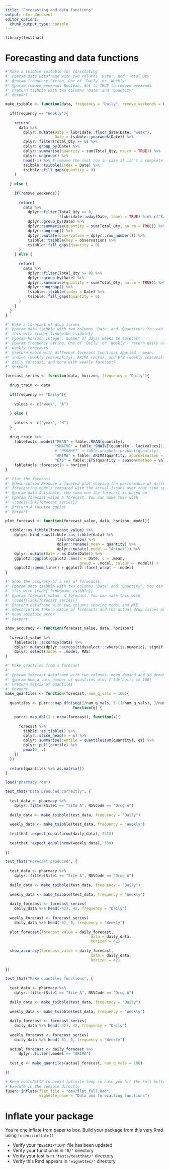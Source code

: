 ```yaml
---
title: "Forecasting and data functions"
output: html_document
editor_options: 
  chunk_output_type: console
---
```


<!-- Run this 'development' chunk -->
<!-- Store every call to library() that you need to explore your functions -->

```r
library(testthat)
```

# Forecasting and data functions

<!--
Create a chunk for the core of the function

- The chunk needs to be named `function` at least
- It contains the code of a documented function
- The chunk can also be named `function-my_median` to make it easily
findable in your Rmd
- Let the `@examples` part empty, and use the next `examples` chunk instead

After inflating the template

-  This function code will be added in a new file in the "R/" directory
-->

```r

#'Make a tsibble suitable for forecsating
#' @param data Dataframe with two columns 'Date', and 'Total_Qty'
#' @param frequency String. One of 'Daily' or 'Weekly'
#' @param remove_weekends Boolean. Set to TRUE to remove weekends
#' @return tsibble with two columns 'Date' and 'quantity'
#' @export

make_tsibble <- function(data, frequency = "Daily", remove_weekends = FALSE){
  
  if(frequency == "Weekly"){
    
    return(
      data %>% 
        dplyr::mutate(Date = lubridate::floor_date(Date, "week"),
                      Date = tsibble::yearweek(Date)) %>% 
        dplyr::filter(Total_Qty >= 0) %>% 
        dplyr::group_by(Date) %>%
        dplyr::summarise(quantity = sum(Total_Qty, na.rm = TRUE)) %>% 
        dplyr::ungroup() %>% 
        head(-1) %>% # remove the last row in case it isn't a complete week
        tsibble::tsibble(index = Date) %>% 
        tsibble::fill_gaps(quantity = 0)
    )
    
  } else {
    
    if(remove_weekends){
      
      return(
        data %>%
          dplyr::filter(Total_Qty >= 0,
                        !lubridate::wday(Date, label = TRUE) %in% c("Sat", "Sun")) %>% 
          dplyr::group_by(Date) %>%
          dplyr::summarise(quantity = sum(Total_Qty, na.rm = TRUE)) %>% 
          dplyr::ungroup() %>% 
          dplyr::mutate(observation = dplyr::row_number()) %>% 
          tsibble::tsibble(key = observation) %>% 
          tsibble::fill_gaps(quantity = 0)
      )
    } else {
      
      return(
        data %>%
          dplyr::filter(Total_Qty >= 0) %>% 
          dplyr::group_by(Date) %>%
          dplyr::summarise(quantity = sum(Total_Qty, na.rm = TRUE)) %>% 
          dplyr::ungroup() %>% 
          tsibble::tsibble(index = Date) %>% 
          tsibble::fill_gaps(quantity = 0)
      )
    }
  }
}

#' Make a forecast of drug issues
#' @param data tsibble with two columns 'Date' and 'Quantity'. You can make 
#' this with \code{\link{make_tsibble}}
#' @param horizon integer. number of days/ weeks to forecast
#' @param frequency String. One of 'Daily' or 'Weekly'- return daily or 
#' weekly forecasts
#' @return mable with different forecast functions applied - mean, 
#' snaive (weekly seasonality), ARIMA (auto), and ETS (weekly seasonality for 
#' daily forecast, and none with weekly forecast)
#' @export

forecast_series <- function(data, horizon, frequency = "Daily"){
  
  drug_train <- data
  
  if(frequency == "Daily"){
    
    values <- c("week", "A")
    
  } else {
    
    values <- c("year", "N")
  }
  
  drug_train %>% 
    fabletools::model("MEAN" = fable::MEAN(quantity),
                      "SNAIVE" = fable::SNAIVE(quantity ~ lag(values[1])), 
                      # "PROPHET" = fable.prophet::prophet(quantity),
                      "ARIMA" = fable::ARIMA(quantity, approximation = FALSE),
                      "ETS" = fable::ETS(quantity ~ season(method = values[2]))) %>%
    fabletools::forecast(h = horizon)
}

#' Plot the forecast
#' @description Produce a faceted plot showing the performance of different 
#' forecasting models compared with the actual issues over that time span
#' @param data A tsibble, the same one the forecast is based on
#' @param forecast_value A forecast. You can make this with 
#' \code{\link{forecast_series}}
#' @return A faceted ggplot
#' @export

plot_forecast <- function(forecast_value, data, horizon, model){
  
  tibble::as_tibble(forecast_value) %>% 
    dplyr::bind_rows(tibble::as_tibble(data) %>% 
                       tail(horizon) %>% 
                       dplyr::rename(.mean = quantity) %>% 
                       dplyr::mutate(.model = "Actual")) %>% 
    dplyr::mutate(Date = as.Date(Date)) %>% 
    ggplot2::ggplot(ggplot2::aes(x = Date, y = .mean, 
                                 group = .model, colour = .model)) + 
    ggplot2::geom_line() + ggplot2::facet_wrap( ~ .model)
}

#' Show the accuracy of a set of forecasts
#' @param data tsibble with two columns 'Date' and 'Quantity'. You can make 
#' this with \code{\link{make_tsibble}}
#' @param forecast_value. A forecast. You can make this with 
#' \code{\link{forecast_series}}
#' @return dataframe with two columns showing model and MAE
#' @description Take a mable of forecasts and the actual drug issues and compute
#' mean absolute error
#' @export

show_accuracy <- function(forecast_value, data, horizon){
  
  forecast_value %>% 
    fabletools::accuracy(data) %>% 
    dplyr::mutate(dplyr::across(tidyselect:::where(is.numeric), signif, 3)) %>%
    dplyr::select(model = .model, MAE)
}

#' Make quantiles from a forecast 
#' 
#' @param forecast dataframe with two columns- mean_demand and sd_demand
#' @param num_q_vals number of quantiles plus 1 (defaults to 100)
#' @return matrix of quantiles
#' @export
make_quantiles <- function(forecast, num_q_vals = 100){
  
  quantiles <- purrr::map_dfc(seq(1/num_q_vals, 1-(1/num_q_vals), 1/num_q_vals), 
                              function(q) {

    purrr::map_dbl(1 : nrow(forecast), function(x){
      
      forecast %>% 
        tibble::as_tibble() %>% 
        dplyr::slice_head(n = x) %>% 
        dplyr::summarise(centile = quantile(sum(quantity), q)) %>% 
        dplyr::pull(centile) %>% 
        pmax(0, .)
    })
  })
  
  return(quantiles %>% as.matrix())
}

```

<!--
Create a chunk with a test of use for your function

- The chunk needs to be named `tests` at least
- It contains working tests of your function
- The chunk is better be named `tests-my_median` to be handled
correctly when inflated as a vignette

After inflating the template

-  This test code will be added in the "tests/testthat/" directory
-->

```r

load("pharmacy.rda")

test_that("Data produced correctly", {
  
  test_data <- pharmacy %>% 
    dplyr::filter(Site1 == "Site A", NSVCode == "Drug A")
  
  daily_data <- make_tsibble(test_data, frequency = "Daily")
  
  weekly_data <- make_tsibble(test_data, frequency = "Weekly")
  
  testthat::expect_equal(nrow(daily_data), 2313)
  
  testthat::expect_equal(nrow(weekly_data), 330)
  
})

test_that("Forecast produced", {
  
  test_data <- pharmacy %>%
    dplyr::filter(Site1 == "Site A", NSVCode == "Drug A")
  
  daily_data <- make_tsibble(test_data, frequency = "Daily")
  
  weekly_data <- make_tsibble(test_data, frequency = "Weekly")
  
  daily_forecast <- forecast_series(
    daily_data %>% head(-42), 42, frequency = "Daily")
  
  weekly_forecast <- forecast_series(
    daily_data %>% head(-6), 6, frequency = "Weekly")
  
  plot_forecast(forecast_value = daily_forecast, 
                                      data = daily_data, 
                                      horizon = 42)
  
  show_accuracy(forecast_value = daily_forecast, 
                                      data = daily_data, 
                                      horizon = 42)
  
})

test_that("Make quantiles functions", {
  
  test_data <- pharmacy %>%
    dplyr::filter(Site1 == "Site A", NSVCode == "Drug A")
  
  daily_data <- make_tsibble(test_data, frequency = "Daily")
  
  weekly_data <- make_tsibble(test_data, frequency = "Weekly")
  
  daily_forecast <- forecast_series(
    daily_data %>% head(-42), 42, frequency = "Daily")
  
  weekly_forecast <- forecast_series(
    daily_data %>% head(-6), 6, frequency = "Weekly")
  
  actual_forecast <- daily_forecast %>% 
      dplyr::filter(.model == "ARIMA")
  
  test_q <- make_quantiles(actual_forecast, num_q_vals = 100)
  
})

```

```r
# Keep eval=FALSE to avoid infinite loop in case you hit the knit button
# Execute in the console directly
fusen::inflate(flat_file = "dev/flat_full.Rmd", 
               vignette_name = "Data and forecasting functions")
```


# Inflate your package

You're one inflate from paper to box.
Build your package from this very Rmd using `fusen::inflate()`

- Verify your `"DESCRIPTION"` file has been updated
- Verify your function is in `"R/"` directory
- Verify your test is in `"tests/testthat/"` directory
- Verify this Rmd appears in `"vignettes/"` directory
